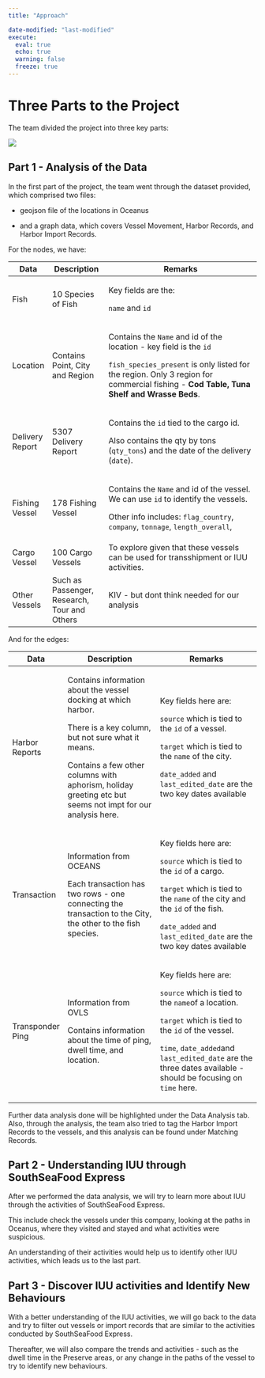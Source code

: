 ```yaml
---
title: "Approach"

date-modified: "last-modified" 
execute:   
  eval: true   
  echo: true   
  warning: false   
  freeze: true 
---
```


# Three Parts to the Project

The team divided the project into three key parts:

![](images/clipboard-450755038.png)

## Part 1 - Analysis of the Data

In the first part of the project, the team went through the dataset provided, which comprised two files:

-   geojson file of the locations in Oceanus

-   and a graph data, which covers Vessel Movement, Harbor Records, and Harbor Import Records.

For the nodes, we have:

+-----------------+----------------------------------------------+-----------------------------------------------------------------------------------------------------------------------------------------+
| Data            | Description                                  | Remarks                                                                                                                                 |
+=================+==============================================+=========================================================================================================================================+
| Fish            | 10 Species of Fish                           | Key fields are the:                                                                                                                     |
|                 |                                              |                                                                                                                                         |
|                 |                                              | `name` and `id`                                                                                                                         |
+-----------------+----------------------------------------------+-----------------------------------------------------------------------------------------------------------------------------------------+
| Location        | Contains Point, City and Region              | Contains the `Name` and id of the location - key field is the `id`                                                                      |
|                 |                                              |                                                                                                                                         |
|                 |                                              | `fish_species_present` is only listed for the region. Only 3 region for commercial fishing - **Cod Table, Tuna Shelf and Wrasse Beds**. |
+-----------------+----------------------------------------------+-----------------------------------------------------------------------------------------------------------------------------------------+
| Delivery Report | 5307 Delivery Report                         | Contains the `id` tied to the cargo id.                                                                                                 |
|                 |                                              |                                                                                                                                         |
|                 |                                              | Also contains the qty by tons (`qty_tons`) and the date of the delivery (`date`).                                                       |
+-----------------+----------------------------------------------+-----------------------------------------------------------------------------------------------------------------------------------------+
| Fishing Vessel  | 178 Fishing Vessel                           | Contains the `Name` and id of the vessel. We can use `id` to identify the vessels.                                                      |
|                 |                                              |                                                                                                                                         |
|                 |                                              | Other info includes: `flag_country`, `company`, `tonnage`, `length_overall`,                                                            |
+-----------------+----------------------------------------------+-----------------------------------------------------------------------------------------------------------------------------------------+
| Cargo Vessel    | 100 Cargo Vessels                            | To explore given that these vessels can be used for transshipment or IUU activities.                                                    |
+-----------------+----------------------------------------------+-----------------------------------------------------------------------------------------------------------------------------------------+
| Other Vessels   | Such as Passenger, Research, Tour and Others | KIV - but dont think needed for our analysis                                                                                            |
+-----------------+----------------------------------------------+-----------------------------------------------------------------------------------------------------------------------------------------+

And for the edges:

+------------------+------------------------------------------------------------------------------------------------------------+---------------------------------------------------------------------------------------------------------------+
| Data             | Description                                                                                                | Remarks                                                                                                       |
+==================+============================================================================================================+===============================================================================================================+
| Harbor Reports   | Contains information about the vessel docking at which harbor.                                             | Key fields here are:                                                                                          |
|                  |                                                                                                            |                                                                                                               |
|                  | There is a key column, but not sure what it means.                                                         | `source` which is tied to the `id` of a vessel.                                                               |
|                  |                                                                                                            |                                                                                                               |
|                  | Contains a few other columns with aphorism, holiday greeting etc but seems not impt for our analysis here. | `target` which is tied to the `name` of the city.                                                             |
|                  |                                                                                                            |                                                                                                               |
|                  |                                                                                                            | `date_added` and `last_edited_date` are the two key dates available                                           |
+------------------+------------------------------------------------------------------------------------------------------------+---------------------------------------------------------------------------------------------------------------+
| Transaction      | Information from OCEANS                                                                                    | Key fields here are:                                                                                          |
|                  |                                                                                                            |                                                                                                               |
|                  | Each transaction has two rows - one connecting the transaction to the City, the other to the fish species. | `source` which is tied to the `id` of a cargo.                                                                |
|                  |                                                                                                            |                                                                                                               |
|                  |                                                                                                            | `target` which is tied to the `name` of the city and the `id` of the fish.                                    |
|                  |                                                                                                            |                                                                                                               |
|                  |                                                                                                            | `date_added` and `last_edited_date` are the two key dates available                                           |
+------------------+------------------------------------------------------------------------------------------------------------+---------------------------------------------------------------------------------------------------------------+
| Transponder Ping | Information from OVLS                                                                                      | Key fields here are:                                                                                          |
|                  |                                                                                                            |                                                                                                               |
|                  | Contains information about the time of ping, dwell time, and location.                                     | `source` which is tied to the `name`of a location.                                                            |
|                  |                                                                                                            |                                                                                                               |
|                  |                                                                                                            | `target` which is tied to the `id` of the vessel.                                                             |
|                  |                                                                                                            |                                                                                                               |
|                  |                                                                                                            | `time`, `date_added`and `last_edited_date` are the three dates available - should be focusing on `time` here. |
+------------------+------------------------------------------------------------------------------------------------------------+---------------------------------------------------------------------------------------------------------------+

Further data analysis done will be highlighted under the Data Analysis tab. Also, through the analysis, the team also tried to tag the Harbor Import Records to the vessels, and this analysis can be found under Matching Records.

## Part 2 - Understanding IUU through SouthSeaFood Express

After we performed the data analysis, we will try to learn more about IUU through the activities of SouthSeaFood Express.

This include check the vessels under this company, looking at the paths in Oceanus, where they visited and stayed and what activities were suspicious.

An understanding of their activities would help us to identify other IUU activities, which leads us to the last part.

## Part 3 - Discover IUU activities and Identify New Behaviours

With a better understanding of the IUU activities, we will go back to the data and try to filter out vessels or import records that are similar to the activities conducted by SouthSeaFood Express.

Thereafter, we will also compare the trends and activities - such as the dwell time in the Preserve areas, or any change in the paths of the vessel to try to identify new behaviours.

